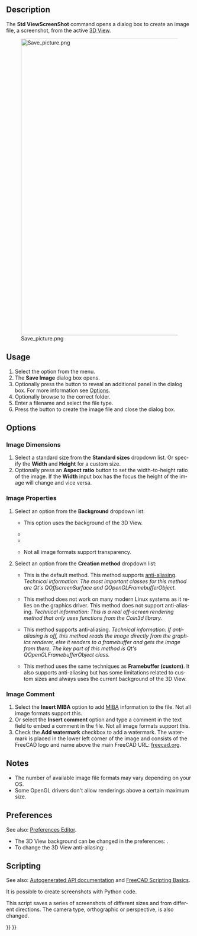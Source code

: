 <languages/>

<div lang="en" dir="ltr" class="mw-content-ltr">
{{Docnav
|[[Std_ViewLoadImage|ViewLoadImage]]
|[[Std_TextDocument|TextDocument]]
|[[Std_Tools_Menu|Std Tools Menu]]
|IconL=Std_ViewLoadImage.svg
|IconR=Std_TextDocument.svg
|IconC=Freecad.svg
}}
</div>

<div lang="en" dir="ltr" class="mw-content-ltr">
{{GuiCommand
|Name=Std ViewScreenShot
|MenuLocation=Tools → Save Image…
|Workbenches=All
|SeeAlso=[[Std_Print|Std Print]], [[Std_PrintPdf|Std PrintPdf]], [[Macro_Copy3DViewToClipboard|Macro Copy3DViewToClipboard]], [[Macro_Screen_Wiki|Macro Screen Wiki]], [[Macro_Snip|Macro Snip]]
}}
</div>

<div lang="en" dir="ltr" class="mw-content-ltr">
==Description==
</div>

<div lang="en" dir="ltr" class="mw-content-ltr">
The '''Std ViewScreenShot''' command opens a dialog box to create an image file, a screenshot, from the active [[3D_View|3D View]].
</div>

[[Image:Save_picture.png|800px]]
<div lang="en" dir="ltr" class="mw-content-ltr">
{{Caption|The Save image dialog box after pressing the Extended button}}
</div>

<div lang="en" dir="ltr" class="mw-content-ltr">
==Usage==
</div>

<div lang="en" dir="ltr" class="mw-content-ltr">
# Select the {{MenuCommand|Tools → [[Image:Std_ViewScreenShot.svg|16px]] Save Image…}} option from the menu.
# The '''Save Image''' dialog box opens.
# Optionally press the {{Button|Extended}} button to reveal an additional panel in the dialog box. For more information see [[#Options|Options]].
# Optionally browse to the correct folder.
# Enter a filename and select the file type.
# Press the {{Button|Save}} button to create the image file and close the dialog box.
</div>

<div lang="en" dir="ltr" class="mw-content-ltr">
==Options==
</div>

<div lang="en" dir="ltr" class="mw-content-ltr">
===Image Dimensions===
</div>

<div lang="en" dir="ltr" class="mw-content-ltr">
# Select a standard size from the '''Standard sizes''' dropdown list. Or specify the '''Width''' and '''Height''' for a custom size.
# Optionally press an '''Aspect ratio''' button to set the width-to-height ratio of the image. If the '''Width''' input box has the focus the height of the image will change and vice versa.
</div>

<div lang="en" dir="ltr" class="mw-content-ltr">
===Image Properties===
</div>

<div lang="en" dir="ltr" class="mw-content-ltr">
# Select an option from the '''Background''' dropdown list:
#* {{Value|Current}} This option uses the background of the 3D View.
#* {{Value|White}}
#* {{Value|Black}}
#* {{Value|Transparent}} Not all image formats support transparency.
# Select an option from the '''Creation method''' dropdown list:
#* {{Value|Offscreen (New)}} This is the default method. This method supports [https://en.wikipedia.org/wiki/Multisample_anti-aliasing anti-aliasing]. ''Technical information: The most important classes for this method are Qt's QOffscreenSurface and QOpenGLFramebufferObject.''
#* {{Value|Offscreen (Old)}} This method does not work on many modern Linux systems as it relies on the graphics driver. This method does not support anti-aliasing. ''Technical information: This is a real off-screen rendering method that only uses functions from the Coin3d library.''
#* {{Value|Framebuffer (custom)}} This method supports anti-aliasing. ''Technical information: If anti-aliasing is off, this method reads the image directly from the graphics renderer, else it renders to a framebuffer and gets the image from there. The key part of this method is Qt's QOpenGLFramebufferObject class.''
#* {{Value|Framebuffer (as is)}} This method uses the same techniques as '''Framebuffer (custom)'''. It also supports anti-aliasing but has some limitations related to custom sizes and always uses the current background of the 3D View.
</div>

<div lang="en" dir="ltr" class="mw-content-ltr">
===Image Comment===
</div>

<div lang="en" dir="ltr" class="mw-content-ltr">
# Select the '''Insert MIBA''' option to add [http://juergen-riegel.net/Miba/ MIBA] information to the file. Not all image formats support this.
# Or select the '''Insert comment''' option and type a comment in the text field to embed a comment in the file. Not all image formats support this.
# Check the '''Add watermark''' checkbox to add a watermark. The watermark is placed in the lower left corner of the image and consists of the FreeCAD logo and name above the main FreeCAD URL: [https://freecad.org freecad.org].
</div>

<div lang="en" dir="ltr" class="mw-content-ltr">
==Notes==
</div>

<div lang="en" dir="ltr" class="mw-content-ltr">
* The number of available image file formats may vary depending on your OS.
* Some OpenGL drivers don't allow renderings above a certain maximum size.
</div>

<div lang="en" dir="ltr" class="mw-content-ltr">
==Preferences==
</div>

<div lang="en" dir="ltr" class="mw-content-ltr">
See also: [[Preferences_Editor|Preferences Editor]].
</div>

<div lang="en" dir="ltr" class="mw-content-ltr">
* The 3D View background can be changed in the preferences: {{MenuCommand|Edit → Preferences → Display → Colors → Background Color}}.
* To change the 3D View anti-aliasing: {{MenuCommand|Edit → Preferences → Display → 3D View → Rendering → Anti-aliasing}}.
</div>

<div lang="en" dir="ltr" class="mw-content-ltr">
==Scripting==
</div>

<div lang="en" dir="ltr" class="mw-content-ltr">
See also: [https://freecad.github.io/SourceDoc/ Autogenerated API documentation] and [[FreeCAD_Scripting_Basics|FreeCAD Scripting Basics]].
</div>

<div lang="en" dir="ltr" class="mw-content-ltr">
It is possible to create screenshots with Python code.
</div>

{{Code|code=
Gui.ActiveDocument.ActiveView.saveImage("D:/temp/test.png", 1656, 783, "Current")
}}

<div lang="en" dir="ltr" class="mw-content-ltr">
This script saves a series of screenshots of different sizes and from different directions. The camera type, orthographic or perspective, is also changed.
</div>

{{Code|code=
import FreeCADGui as Gui
import Part

out_dir = "D:/temp/"
name = "Blade"
view = Gui.ActiveDocument.ActiveView

# Create images with different Views, Cameras and sizes
for p in ["PerspectiveCamera", "OrthographicCamera"]:
    Gui.SendMsgToActiveView(p)
    for f in ["ViewAxo", "ViewFront", "ViewTop"]:
        Gui.SendMsgToActiveView(f)
        for x, y in [[500, 500], [1000, 3000], [3000, 1000], [3000, 3000], [8000, 8000]]:
            view.saveImage(out_dir + name + "_" + p + "_" + f + "_" + str(x) + "_" + str(y) + ".jpg", x, y, "White")
            view.saveImage(out_dir + name + "_" + p + "_" + f + "_" + str(x) + "_" + str(y) + ".png", x, y, "Transparent")

# Close active document
App.closeDocument(App.ActiveDocument.Name)
}}


<div lang="en" dir="ltr" class="mw-content-ltr">
{{Docnav
|[[Std_ViewLoadImage|ViewLoadImage]]
|[[Std_TextDocument|TextDocument]]
|[[Std_Tools_Menu|Std Tools Menu]]
|IconL=Std_ViewLoadImage.svg
|IconR=Std_TextDocument.svg
|IconC=Freecad.svg
}}
</div>

{{Std_Base_navi{{#translation:}}}}
{{Userdocnavi{{#translation:}}}}